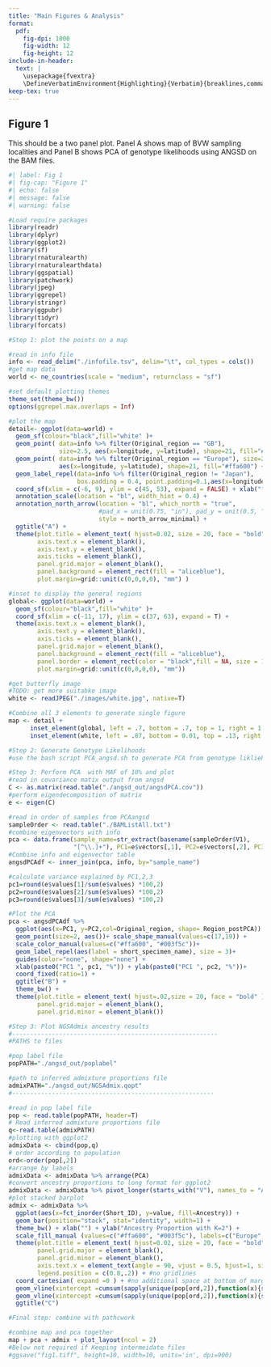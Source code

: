 ```yaml
---
title: "Main Figures & Analysis"
format:
  pdf:
    fig-dpi: 1000
    fig-width: 12
    fig-height: 12
include-in-header: 
  text: |
    \usepackage{fvextra}
    \DefineVerbatimEnvironment{Highlighting}{Verbatim}{breaklines,commandchars=\\\{\}}
keep-tex: true
---
```



## Figure 1

This should be a two panel plot. Panel A shows map of BVW sampling localities and Panel B shows PCA of genotype likelihoods using ANGSD on the BAM files.

```r
#| label: Fig 1
#| fig-cap: "Figure 1"
#| echo: false
#| message: false
#| warning: false

#Load require packages
library(readr)
library(dplyr)
library(ggplot2)
library(sf)
library(rnaturalearth)
library(rnaturalearthdata)
library(ggspatial)
library(patchwork)
library(jpeg)
library(ggrepel)
library(stringr)
library(ggpubr)
library(tidyr)
library(forcats)

#Step 1: plot the points on a map

#read in info file
info <- read_delim("./infofile.tsv", delim="\t", col_types = cols())
#get map data
world <- ne_countries(scale = "medium", returnclass = "sf")

#set default plotting themes
theme_set(theme_bw())
options(ggrepel.max.overlaps = Inf)

#plot the map
detail<- ggplot(data=world) +
  geom_sf(colour="black",fill="white" )+
  geom_point( data=info %>% filter(Original_region == "GB"), 
              size=2.5, aes(x=longitude, y=latitude), shape=21, fill="#003f5c") + 
  geom_point( data=info %>% filter(Original_region == "Europe"), size=2.5, 
              aes(x=longitude, y=latitude), shape=21, fill="#ffa600") + 
  geom_label_repel(data=info %>% filter(Original_region != "Japan"), 
                   box.padding = 0.4, point.padding=0.1,aes(x=longitude, y=latitude, label = short_specimen_name), size = 3)+
  coord_sf(xlim = c(-6, 9), ylim = c(45, 53), expand = FALSE) + xlab("") + ylab("") + 
  annotation_scale(location = "bl", width_hint = 0.4) +
  annotation_north_arrow(location = "bl", which_north = "true", 
                         #pad_x = unit(0.75, "in"), pad_y = unit(0.5, "in"),
                         style = north_arrow_minimal) +
  ggtitle("A") + 
  theme(plot.title = element_text( hjust=0.02, size = 20, face = "bold"),
        axis.text.x = element_blank(),
        axis.text.y = element_blank(),
        axis.ticks = element_blank(),
        panel.grid.major = element_blank(),
        panel.background = element_rect(fill = "aliceblue"),
        plot.margin=grid::unit(c(0,0,0,0), "mm") )

#inset to display the general regions
global<- ggplot(data=world) +
  geom_sf(colour="black",fill="white" )+
  coord_sf(xlim = c(-11, 17), ylim = c(37, 63), expand = T) + 
  theme(axis.text.x = element_blank(),
        axis.text.y = element_blank(),
        axis.ticks = element_blank(),
        panel.grid.major = element_blank(),
        panel.background = element_rect(fill = "aliceblue"), 
        panel.border = element_rect(color = "black",fill = NA, size = 1),
        plot.margin=grid::unit(c(0,0,0,0), "mm"))

#get butterfly image
#TODO: get more suitabke image
white <- readJPEG("./images/white.jpg", native=T)

#Combine all 3 elements to generate single figure
map <- detail + 
      inset_element(global, left = .7, bottom = .7, top = 1, right = 1.1) + 
      inset_element(white, left = .87, bottom = 0.01, top = .13, right = .99)

#Step 2: Generate Genotype Likelihoods 
#use the bash script PCA_angsd.sh to generate PCA from genotype likliehoods

#Step 3: Perform PCA  with MAF of 10% and plot
#read in covariance matix output from angsd
C <- as.matrix(read.table("./angsd_out/angsdPCA.cov"))
#perform eigendecomposition of matrix
e <- eigen(C)

#read in order of samples from PCAangsd
sampleOrder <- read.table("./BAMListAll.txt")
#combine eigenvectors with info
pca <- data.frame(sample_name=str_extract(basename(sampleOrder$V1),  
                  "[^\\.]+"), PC1=e$vectors[,1], PC2=e$vectors[,2], PC3=e$vectors[,3])
#Combine info and eigenvector table
angsdPCAdf <- inner_join(pca, info, by="sample_name")

#calculate variance explained by PC1,2,3
pc1=round(e$values[1]/sum(e$values) *100,2)
pc2=round(e$values[2]/sum(e$values) *100,2)
pc3=round(e$values[3]/sum(e$values) *100,2)

#Plot the PCA
pca <- angsdPCAdf %>%
  ggplot(aes(x=PC1, y=PC2,col=Original_region, shape= Region_postPCA)) +
  geom_point(size=2, aes())+ scale_shape_manual(values=c(17,19)) +
  scale_color_manual(values=c("#ffa600", "#003f5c"))+
  geom_label_repel(aes(label = short_specimen_name), size = 3)+
  guides(color="none", shape="none") +
  xlab(paste0("PC1 ", pc1, "%")) + ylab(paste0("PC1 ", pc2, "%"))+
  coord_fixed(ratio=1) + 
  ggtitle("B") + 
  theme_bw() + 
  theme(plot.title = element_text( hjust=.02,size = 20, face = "bold" ),
        panel.grid.major = element_blank(), 
        panel.grid.minor = element_blank())

#Step 3: Plot NGSAdmix ancestry results
#---------------------------------------------------------
#PATHS to files

#pop label file
popPATH="./angsd_out/poplabel"

#path to inferred admixture proportions file
admixPATH="./angsd_out/NGSAdmix.qopt"
#--------------------------------------------------------

#read in pop label file
pop <- read.table(popPATH, header=T)
# Read inferred admixture proportions file
q<-read.table(admixPATH)
#plotting with ggplot2
admixData <- cbind(pop,q)
# order according to population
ord<-order(pop[,2])
#arrange by labels
admixData <- admixData %>% arrange(PCA)
#convert ancestry proportions to long format for ggplot2
admixData <- admixData %>% pivot_longer(starts_with("V"), names_to = "Ancestry")
#plot stacked barplot
admix <- admixData %>% 
  ggplot(aes(x=fct_inorder(Short_ID), y=value, fill=Ancestry)) +
  geom_bar(position="stack", stat="identity", width=1) +
  theme_bw() + xlab("") + ylab("Ancestry Proportion with K=2") +
  scale_fill_manual (values=c("#ffa600", "#003f5c"), labels=c("Europe", "GB")) + #Legend control
  theme(plot.title = element_text( hjust=0.02, size = 20, face = "bold"),
        panel.grid.major = element_blank(), 
        panel.grid.minor = element_blank(),
        axis.text.x = element_text(angle = 90, vjust = 0.5, hjust=1, size=10),
        legend.position = c(0.8,.2)) + #no gridlines
  coord_cartesian( expand =0 ) + #no additional space at bottom of margins
  geom_vline(xintercept =cumsum(sapply(unique(pop[ord,2]),function(x){sum(pop[ord,2]==x)}))[1]+0.5,col="red",lwd=1.5) + #demarcate end of samples group
  geom_vline(xintercept =cumsum(sapply(unique(pop[ord,2]),function(x){sum(pop[ord,2]==x)}))[2]+0.5,col="red",lwd=1.5) + #demarcate enf of samples group
  ggtitle("C")

#Final step: combine with pathcwork

#combine map and pca together
map + pca + admix + plot_layout(ncol = 2)
#Below not required if Keeping intermeidate files
#ggsave("fig1.tiff", height=10, width=10, units='in', dpi=900)

```


